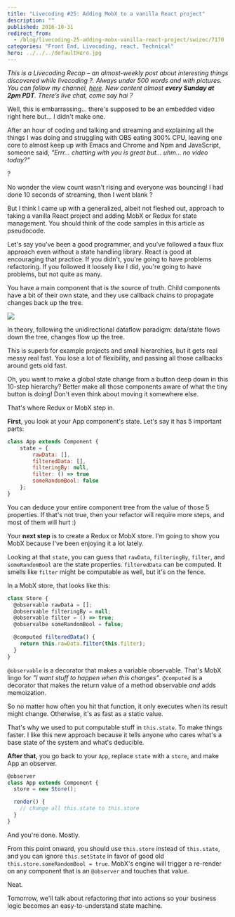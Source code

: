 ```yaml
---
title: "Livecoding #25: Adding MobX to a vanilla React project"
description: ""
published: 2016-10-31
redirect_from:
  - /blog/livecoding-25-adding-mobx-vanilla-react-project/swizec/7170
categories: "Front End, Livecoding, react, Technical"
hero: ../../../defaultHero.jpg
---
```


_This is a Livecoding Recap – an almost-weekly post about interesting things discovered while livecoding ?. Always under 500 words and with pictures. You can follow my channel, [here](https://livecoding.tv/swizec). New content almost **every Sunday at 2pm PDT**. There’s live chat, come say hai ?_

Well, this is embarrassing… there's supposed to be an embedded video right here but… I didn't make one.

After an hour of coding and talking and streaming and explaining all the things I was doing and struggling with OBS eating 300% CPU, leaving one core to almost keep up with Emacs and Chrome and Npm and JavaScript, someone said, _"Errr… chatting with you is great but… uhm… no video today?"_

?

No wonder the view count wasn't rising and everyone was bouncing! I had done 10 seconds of streaming, then I went blank ?

But I think I came up with a generalized, albeit not fleshed out, approach to taking a vanilla React project and adding MobX or Redux for state management. You should think of the code samples in this article as pseudocode.

Let's say you've been a good programmer, and you’ve followed a faux flux approach even without a state handling library. React is good at encouraging that practice. If you didn't, you're going to have problems refactoring. If you followed it loosely like I did, you're going to have problems, but not quite as many.

You have a main component that is _the_ source of truth. Child components have a bit of their own state, and they use callback chains to propagate changes back up the tree.

![](https://swizec.com/wp-content/uploads/2016/10/photo.png)

In theory, following the unidirectional dataflow paradigm: data/state flows down the tree, changes flow up the tree.

This is superb for example projects and small hierarchies, but it gets real messy real fast. You lose a lot of flexibility, and passing all those callbacks around gets old fast.

Oh, you want to make a global state change from a button deep down in this 10-step hierarchy? Better make all those components aware of what the tiny button is doing! Don't even think about moving it somewhere else.

That's where Redux or MobX step in.

**First**, you look at your App component's state. Let's say it has 5 important parts:

```javascript
class App extends Component {
    state = {
        rawData: [],
        filteredData: [],
        filteringBy: null,
        filter: () => true
        someRandomBool: false
    };
}
```

You can deduce your entire component tree from the value of those 5 properties. If that's not true, then your refactor will require more steps, and most of them will hurt :)

Your **next step** is to create a Redux or MobX store. I'm going to show you MobX because I've been enjoying it a lot lately.

Looking at that `state`, you can guess that `rawData`, `filteringBy`, `filter`, and `someRandomBool` are the state properties. `filteredData` can be computed. It smells like `filter` might be computable as well, but it's on the fence.

In a MobX store, that looks like this:

```javascript
class Store {
  @observable rawData = [];
  @observable filteringBy = null;
  @observable filter = () => true;
  @observalbe someRandomBool = false;

  @computed filteredData() {
    return this.rawData.filter(this.filter);
  }
}
```

`@observable` is a decorator that makes a variable observable. That's MobX lingo for _"I want stuff to happen when this changes"_. `@computed` is a decorator that makes the return value of a method observable _and_ adds memoization.

So no matter how often you hit that function, it only executes when its result might change. Otherwise, it's as fast as a static value.

That's why we used to put computable stuff in `this.state`. To make things faster. I like this new approach because it tells anyone who cares what's a base state of the system and what's deducible.

**After that**, you go back to your `App`, replace `state` with a `store`, and make App an observer.

```javascript
@observer
class App extends Component {
  store = new Store();

  render() {
    // change all this.state to this.store
  }
}
```

And you're done. Mostly.

From this point onward, you should use `this.store` instead of `this.state`, and you can ignore `this.setState` in favor of good old `this.store.someRandomBool = true`. MobX's engine will trigger a re-render on any component that is an `@observer` and touches that value.

Neat.

Tomorrow, we'll talk about refactoring _that_ into actions so your business logic becomes an easy-to-understand state machine.
